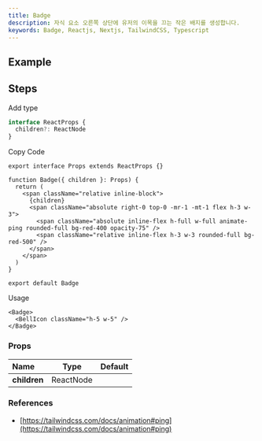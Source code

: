 ```yaml
---
title: Badge
description: 자식 요소 오른쪽 상단에 유저의 이목을 끄는 작은 배지를 생성합니다.
keywords: Badge, Reactjs, Nextjs, TailwindCSS, Typescript
---
```


## Example

<Storybook url="https://workshop.dongwook.kim/?path=/docs/components-badge-v1--docs" />

## Steps

<Steps>

<Step>Add type</Step>

```ts title="types/index.d.ts"
interface ReactProps {
  children?: ReactNode
}
```

<Step>Copy Code</Step>

```tsx title="components/Badge/index.tsx"
export interface Props extends ReactProps {}

function Badge({ children }: Props) {
  return (
    <span className="relative inline-block">
      {children}
      <span className="absolute right-0 top-0 -mr-1 -mt-1 flex h-3 w-3">
        <span className="absolute inline-flex h-full w-full animate-ping rounded-full bg-red-400 opacity-75" />
        <span className="relative inline-flex h-3 w-3 rounded-full bg-red-500" />
      </span>
    </span>
  )
}

export default Badge
```

<Step>Usage</Step>

```tsx
<Badge>
  <BellIcon className="h-5 w-5" />
</Badge>
```

</Steps>

### Props

| Name         |   Type    | Default |
| :----------- | :-------: | :-----: |
| **children** | ReactNode |         |

### References

- [https://tailwindcss.com/docs/animation#ping](https://tailwindcss.com/docs/animation#ping)
